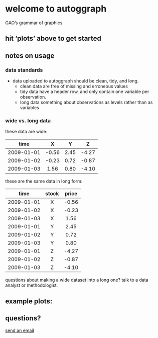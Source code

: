 # welcome to autoggraph
GAO's grammar of graphics

## hit 'plots' above to get started

## notes on usage

### data standards

- data uploaded to autoggraph should be clean, tidy, and long.
	- clean data are free of missing and erroneous values
	- tidy data have a header row, and only contain one variable per observation.
	- long data something about observations as levels rather than as variables



<div class="row">
### wide vs. long data
<div class ="col-md-6">

these data are wide:

|time       |     X|    Y|     Z| 
|:---------:|:----:|:---:|:----:|
|2009-01-01 | -0.56| 2.45| -4.27| 
|2009-01-02 | -0.23| 0.72| -0.87|
|2009-01-03 |  1.56| 0.80| -4.10|

</div>

<div class="col-md-6">

these are the same data in long form:

|time       |stock | price| 
|:---------:|:----:|:----:| 
|2009-01-01 |X     | -0.56| 
|2009-01-02 |X     | -0.23| 
|2009-01-03 |X     |  1.56| 
|2009-01-01 |Y     |  2.45| 
|2009-01-02 |Y     |  0.72| 
|2009-01-03 |Y     |  0.80| 
|2009-01-01 |Z     | -4.27| 
|2009-01-02 |Z     | -0.87| 
|2009-01-03 |Z     | -4.10|
</div>
</div>

questions about making a wide dataset into a long one? talk to a data analyst or methodologist.

## example plots:

## questions?
[send an email](mailto:shiny@gao.gov&subject=autoggraph)

